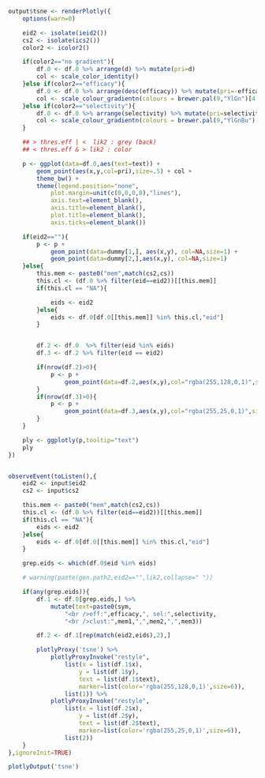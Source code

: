```r
output$tsne <- renderPlotly({
	options(warn=0)

	eid2 <- isolate(ieid2())
	cs2 <- isolate(ics2())
	color2 <- icolor2()

	if(color2=="no gradient"){
		df.0 <- df.0 %>% arrange(d) %>% mutate(pri=d)
		col <- scale_color_identity()
	}else if(color2=="efficacy"){
		df.0 <- df.0 %>% arrange(desc(efficacy)) %>% mutate(pri=-efficacy)
		col <- scale_colour_gradientn(colours = brewer.pal(9,"YlGn")[4:9])
	}else if(color2=="selectivity"){
		df.0 <- df.0 %>% arrange(selectivity) %>% mutate(pri=selectivity)
		col <- scale_colour_gradientn(colours = brewer.pal(9,"YlGnBu")[4:9])
	}

	## > thres.eff | <  lik2 : grey (back)
	## < thres.eff & > lik2 : color

	p <- ggplot(data=df.0,aes(text=text)) +
	    geom_point(aes(x,y,col=pri),size=.5) + col +
		theme_bw() +
	    theme(legend.position="none",
			plot.margin=unit(c(0,0,0,0),"lines"),
			axis.text=element_blank(),
			axis.title=element_blank(),
			plot.title=element_blank(),
			axis.ticks=element_blank())

	if(eid2==""){
		p <- p + 
		    geom_point(data=dummy[1,], aes(x,y), col=NA,size=1) +
		    geom_point(data=dummy[2,],aes(x,y), col=NA,size=1)
	}else{
		this.mem <- paste0("mem",match(cs2,cs))
		this.cl <- (df.0 %>% filter(eid==eid2))[[this.mem]]
		if(this.cl == "NA"){

			eids <- eid2
		}else{
			eids <- df.0[df.0[[this.mem]] %in% this.cl,"eid"]
		}


		df.2 <- df.0  %>% filter(eid %in% eids)
		df.3 <- df.2 %>% filter(eid == eid2)

		if(nrow(df.2)>0){
			p <- p +
				geom_point(data=df.2,aes(x,y),col="rgba(255,128,0,1)",size=1.2) # 6th trace, lik < lik2
		}
		if(nrow(df.3)>0){
			p <- p +
				geom_point(data=df.3,aes(x,y),col="rgba(255,25,0,1)",size=1.2) # 7th trace, lik >= lik2
		}
	}

	ply <- ggplotly(p,tooltip="text")
	ply
})


observeEvent(toListen(),{
	eid2 <- input$eid2
	cs2 <- input$cs2

	this.mem <- paste0("mem",match(cs2,cs))
	this.cl <- (df.0 %>% filter(eid==eid2))[[this.mem]]
	if(this.cl == "NA"){
		eids <- eid2
	}else{
		eids <- df.0[df.0[[this.mem]] %in% this.cl,"eid"]
	}

	grep.eids <- which(df.0$eid %in% eids)

	# warning(paste(gen.path2,eid2=="",lik2,collapse=" "))

	if(any(grep.eids)){
		df.1 <- df.0[grep.eids,] %>%
			mutate(text=paste0(sym,
		        "<br />eff:",efficacy,", sel:",selectivity,
		        "<br />clust:",mem1,",",mem2,",",mem3))

		df.2 <- df.1[rep(match(eid2,eids),2),]

		plotlyProxy('tsne') %>%
	        plotlyProxyInvoke("restyle", 
	        	list(x = list(df.1$x), 
	        		y = list(df.1$y),
	        		text = list(df.1$text),
	        		marker=list(color='rgba(255,128,0,1)',size=6)),
	        	list(1)) %>%
	        plotlyProxyInvoke("restyle", 
	        	list(x = list(df.2$x), 
	        		y = list(df.2$y),
	        		text = list(df.2$text),
	        		marker=list(color='rgba(255,25,0,1)',size=6)),
	        	list(2))
    }
},ignoreInit=TRUE)
```
```r
plotlyOutput('tsne')
```
